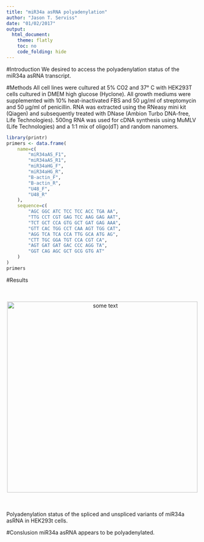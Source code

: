 ```yaml
---
title: "miR34a asRNA polyadenylation"
author: "Jason T. Serviss"
date: "01/02/2017"
output:
  html_document:
    theme: flatly
    toc: no
    code_folding: hide
---
```


#Introduction
We desired to access the polyadenylation status of the miR34a asRNA transcript.

#Methods
All cell lines were cultured at 5% CO2 and 37° C with HEK293T cells cultured in DMEM high glucose (Hyclone). All growth mediums were supplemented with 10% heat-inactivated FBS and 50 μg/ml of streptomycin and 50 μg/ml of penicillin. RNA was extracted using the RNeasy mini kit (Qiagen) and subsequently treated with DNase (Ambion Turbo DNA-free, Life Technologies). 500ng RNA was used for cDNA synthesis using MuMLV (Life Technologies) and a 1:1 mix of oligo(dT) and random nanomers.

```r
library(printr)
primers <- data.frame(
    name=c(
        "miR34aAS_F1",
        "miR34aAS_R1",
        "miR34aHG_F",
        "miR34aHG_R",
        "B-actin_F",
        "B-actin_R",
        "U48_F",
        "U48_R"
    ),
    sequence=c(
        "AGC GGC ATC TCC TCC ACC TGA AA",
        "TTG CCT CGT GAG TCC AAG GAG AAT",
        "TCT GCT CCA GTG GCT GAT GAG AAA",
        "GTT CAC TGG CCT CAA AGT TGG CAT",
        "AGG TCA TCA CCA TTG GCA ATG AG",
        "CTT TGC GGA TGT CCA CGT CA",
        "AGT GAT GAT GAC CCC AGG TA",
        "GGT CAG AGC GCT GCG GTG AT"
    )
)
primers
```


#Results

<br></br>
<center><img src="../polyadenylation/polyadenylation.png" alt="some text"  width="500" height="500"></center>
<br></br>
Polyadenylation status of the spliced and unspliced variants of miR34a asRNA in HEK293t cells. 

#Conslusion
miR34a asRNA appears to be polyadenylated.